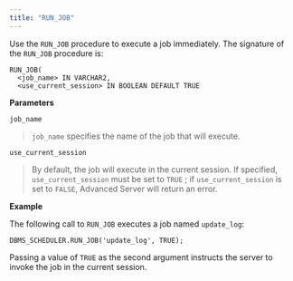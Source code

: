 ```yaml
---
title: "RUN_JOB"
---
```




Use the `RUN_JOB` procedure to execute a job immediately. The signature of the `RUN_JOB` procedure is:

    RUN_JOB(
      <job_name> IN VARCHAR2,
      <use_current_session> IN BOOLEAN DEFAULT TRUE

**Parameters**

`job_name`

> `job_name` specifies the name of the job that will execute.

`use_current_session`

> By default, the job will execute in the current session. If specified, `use_current_session` must be set to `TRUE` ; if `use_current_session` is set to `FALSE`, Advanced Server will return an error.

**Example**

The following call to `RUN_JOB` executes a job named `update_log`:

    DBMS_SCHEDULER.RUN_JOB('update_log', TRUE);

Passing a value of `TRUE` as the second argument instructs the server to invoke the job in the current session.
